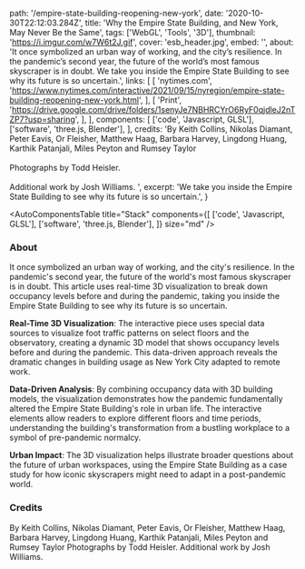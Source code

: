   path: '/empire-state-building-reopening-new-york',
  date: '2020-10-30T22:12:03.284Z',
  title: 'Why the Empire State Building, and New York, May Never Be the Same',
  tags: ['WebGL', 'Tools', '3D'],
  thumbnail: 'https://i.imgur.com/w7W6t2J.gif',
  cover: 'esb_header.jpg',
  embed: '',
  about:
    'It once symbolized an urban way of working, and the city’s resilience. In the pandemic’s second year, the future of the world’s most famous skyscraper is in doubt. We take you inside the Empire State Building to see why its future is so uncertain.',
  links: [
    [
      'nytimes.com',
      'https://www.nytimes.com/interactive/2021/09/15/nyregion/empire-state-building-reopening-new-york.html',
    ],
    [
      'Print',
      'https://drive.google.com/drive/folders/1senyJe7NBHRCYrO6RyF0qjdleJ2nTZP7?usp=sharing',
    ],
  ],
  components: [
    ['code', 'Javascript, GLSL'],
    ['software', 'three.js, Blender'],
  ],
  credits:
    'By Keith Collins, Nikolas Diamant, Peter Eavis, Or Fleisher, Matthew Haag, Barbara Harvey, Lingdong Huang, Karthik Patanjali, Miles Peyton and Rumsey Taylor <br/><br/> Photographs by Todd Heisler. <br/><br/> Additional work by Josh Williams. ',
  excerpt:
    'We take you inside the Empire State Building to see why its future is so uncertain.',
}

<AutoComponentsTable
  title="Stack"
  components={[
    ['code', 'Javascript, GLSL'],
    ['software', 'three.js, Blender'],
  ]}
  size="md"
/>

### About

It once symbolized an urban way of working, and the city's resilience. In the pandemic's second year, the future of the world's most famous skyscraper is in doubt. This article uses real-time 3D visualization to break down occupancy levels before and during the pandemic, taking you inside the Empire State Building to see why its future is so uncertain.

**Real-Time 3D Visualization**: The interactive piece uses special data sources to visualize foot traffic patterns on select floors and the observatory, creating a dynamic 3D model that shows occupancy levels before and during the pandemic. This data-driven approach reveals the dramatic changes in building usage as New York City adapted to remote work.

**Data-Driven Analysis**: By combining occupancy data with 3D building models, the visualization demonstrates how the pandemic fundamentally altered the Empire State Building's role in urban life. The interactive elements allow readers to explore different floors and time periods, understanding the building's transformation from a bustling workplace to a symbol of pre-pandemic normalcy.

**Urban Impact**: The 3D visualization helps illustrate broader questions about the future of urban workspaces, using the Empire State Building as a case study for how iconic skyscrapers might need to adapt in a post-pandemic world.

### Credits

By Keith Collins, Nikolas Diamant, Peter Eavis, Or Fleisher, Matthew Haag, Barbara Harvey, Lingdong Huang, Karthik Patanjali, Miles Peyton and Rumsey Taylor
Photographs by Todd Heisler.
Additional work by Josh Williams.
